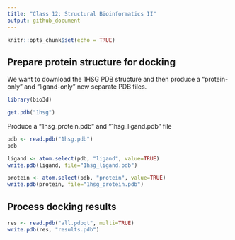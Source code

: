 ```yaml
---
title: "Class 12: Structural Bioinformatics II"
output: github_document
---
```


```r
knitr::opts_chunk$set(echo = TRUE)
```

## Prepare protein structure for docking

We want to download the 1HSG PDB structure and then produce a "protein-only" and "ligand-only" new separate PDB files.

```r
library(bio3d)

get.pdb("1hsg")
```

Produce a "1hsg_protein.pdb" and "1hsg_ligand.pdb" file

```r
pdb <- read.pdb("1hsg.pdb")
pdb
```

```r
ligand <- atom.select(pdb, "ligand", value=TRUE)
write.pdb(ligand, file="1hsg_ligand.pdb")
```

```r
protein <- atom.select(pdb, "protein", value=TRUE)
write.pdb(protein, file="1hsg_protein.pdb")
```

## Process docking results

```r
res <- read.pdb("all.pdbqt", multi=TRUE)
write.pdb(res, "results.pdb")
```

